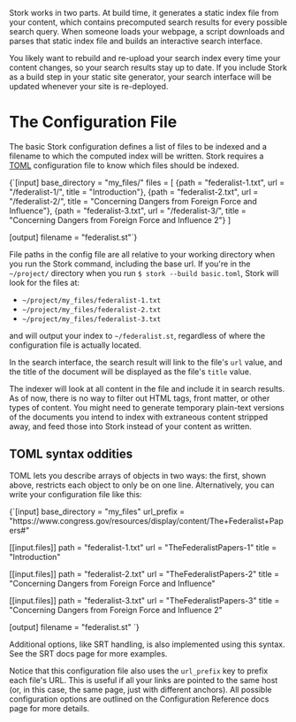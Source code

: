 
Stork works in two parts. At build time, it generates a static index file from your content, which contains precomputed search results for every possible search query. When someone loads your webpage, a script downloads and parses that static index file and builds an interactive search interface.

You likely want to rebuild and re-upload your search index every time your content changes, so your search results stay up to date. If you include Stork as a build step in your static site generator, your search interface will be updated whenever your site is re-deployed.

<!-- You can find specific build-time instructions if your site uses Gatsby, Jekyll, Publish, 11ty or Hugo. You can also find more general documentation to integrate Stork with Grunt or Gulp. -->

# The Configuration File

The basic Stork configuration defines a list of files to be indexed and a filename to which the computed index will be written. Stork requires a [TOML](https://github.com/toml-lang/toml) configuration file to know which files should be indexed.

<div className="popout">
  <Codeblock filename="basic.toml">
    {`[input]
base_directory = "my_files/"
files = [
    {path = "federalist-1.txt", url = "/federalist-1/", title = "Introduction"},
    {path = "federalist-2.txt", url = "/federalist-2/", title = "Concerning Dangers from Foreign Force and Influence"},
    {path = "federalist-3.txt", url = "/federalist-3/", title = "Concerning Dangers from Foreign Force and Influence 2"}
]
 
[output]
filename = "federalist.st"`}
  </Codeblock>
</div>

File paths in the config file are all relative to your working directory when you run the Stork command, including the base url. If you're in the `~/project/` directory when you run `$ stork --build basic.toml`, Stork will look for the files at:

- `~/project/my_files/federalist-1.txt`
- `~/project/my_files/federalist-2.txt`
- `~/project/my_files/federalist-3.txt`

and will output your index to `~/federalist.st`, regardless of where the configuration file is actually located.

In the search interface, the search result will link to the file's `url` value, and the title of the document will be displayed as the file's `title` value.

<DocsNote>

The indexer will look at all content in the file and include it in search results. As of now, there is no way to filter out HTML tags, front matter, or other types of content. You might need to generate temporary plain-text versions of the documents you intend to index with extraneous content stripped away, and feed those into Stork instead of your content as written.

</DocsNote>

## TOML syntax oddities

TOML lets you describe arrays of objects in two ways: the first, shown above, restricts each object to only be on one line. Alternatively, you can write your configuration file like this:

<div className="popout">
  <Codeblock filename="longer.toml">
    {`[input]
base_directory = "my_files"
url_prefix = "https://www.congress.gov/resources/display/content/The+Federalist+Papers#"
 
[[input.files]] 
path = "federalist-1.txt"
url = "TheFederalistPapers-1"
title = "Introduction"
 
[[input.files]]
path = "federalist-2.txt"
url = "TheFederalistPapers-2"
title = "Concerning Dangers from Foreign Force and Influence"
 
[[input.files]]
path = "federalist-3.txt"
url = "TheFederalistPapers-3"
title = "Concerning Dangers from Foreign Force and Influence 2"
 
[output]
filename = "federalist.st"
`}
  </Codeblock>
</div>

Additional options, like SRT handling, is also implemented using this syntax. See the <Link to="/docs/srt/">SRT docs page</Link> for more examples.

Notice that this configuration file also uses the `url_prefix` key to prefix each file's URL. This is useful if all your links are pointed to the same host (or, in this case, the same page, just with different anchors). All possible configuration options are outlined on the <Link to="/docs/config-ref/">Configuration Reference docs page</Link> for more details.
